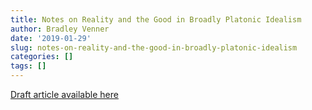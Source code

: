 ```yaml
---
title: Notes on Reality and the Good in Broadly Platonic Idealism
author: Bradley Venner
date: '2019-01-29'
slug: notes-on-reality-and-the-good-in-broadly-platonic-idealism
categories: []
tags: []
---
```


[Draft article available here](http://robertmwallace.blogspot.com/2019/01/reality-and-thegood-in-g.html)

